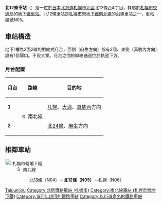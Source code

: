 {{NoteTA |G1=Railway |G2=Transport
|1=zh-cn:地铁; zh-hk:地鐵; zh-mo:地鐵; zh-sg:地铁; zh-tw:地下鐵;
|2=zh-hans:北12条站; zh-hk:北12條站; zh-tw:北12條車站;
}}
{{日本車站資訊
|公司色    = green
|文字色  = 
|站名    = 北12條站
|圖片    = Kita juni jo-station.JPG
|pxl    = 300px
|圖片說明= 2號出入口
|日文原名= 北12条
|平假名= きたじゅうにじょう
|羅馬拼音= Kita jūni jō
|前一站  = N04 [[北18條站|北18條]]
|前一站距離   = 0.8
|後一站距離   = 1.0
|後一站  = [[札幌站_(札幌市營地下鐵)|札幌]] N06
|電報略號= 
|車站編號  = {{車站編號c|green|N05}}
|所屬公司= [[File:ST_Logo.svg|20px]] [[札幌市交通局|札幌市交通局]]
|所屬路線= [[File:Subway_SapporoNamboku.svg|15px]] [[札幌市營地下鐵南北線|札幌市營地下鐵南北線]]
|距離  = 3.9
|起點站  = [[麻生站|麻生]]
|所在地  = [[札幌市|札幌市]][[北區_(札幌市)|北區]]北12條西4丁目
|座標    = {{coord|43|4|29.4|N|141|20|54.4|E|region:JP}}
|車站構造  = [[地底車站|地底車站]]
|月台配置  = 2面2線
|啟用年月日= 1971年（昭和46年）12月16日 
|廢站年月日= 
|乘客人數= 4,774
|統計年度= 2015年度
|轉車    =
|備註    = 
}}
'''北12條車站'''（{{jpn|j=北12条駅|hg=きたじゅうにじょうえき|rm=Kita-jūni-jō eki|f=y}}）是一位於[[日本|日本]][[北海道|北海道]][[札幌市|札幌市]][[北區_(札幌市)|北區]]北12條西4丁目，隸屬於[[札幌市交通局|札幌市交通局]]的[[鐵路車站|地下鐵車站]]。北12條車站是[[南北線_(札幌市營地下鐵)|札幌市營地下鐵南北線]]的沿線車站之一，車站編號N05。

== 車站構造 ==
地下1樓為2面2線的對向式月台，西側（麻生方向）設有2個、東側（真駒內方向）設有1個閘口。不設大堂。月台之間的聯絡通道位於軌道下方。
=== 月台配置 ===
{| class=wikitable
|-
!月台!!路線!!目的地
|-
|'''1'''
|rowspan=2|[[File:Subway_SapporoNamboku.svg|15px]] 南北線
|[[札幌站_(札幌市營地下鐵)|札幌]]、[[大通站_(北海道)|大通]]、[[真駒內站|真駒內]]方向
|-
|'''2'''
|[[北24條站|北24條]]、[[麻生站|麻生]]方向
|}

== 相鄰車站 ==
; [[File:ST_Logo.svg|20px]] 札幌市營地下鐵
: [[File:Subway_SapporoNamboku.svg|15px]] 南北線
:: [[北18條站|北18條]]（N04）－'''北12條（N05）'''－[[札幌站_(札幌市營地下鐵)|札幌]]（N06）

{{南北線 (札幌市營地下鐵)}}
{{japan-rail-stub}}
{{鐵路車站小作品}}

{{DEFAULTSORT:Kita-Junijo}}
[[Category:日本鐵路車站_Ki|Tajuunijou]]
[[Category:北區鐵路車站_(札幌市)|Category:北區鐵路車站 (札幌市)]]
[[Category:南北線車站_(札幌市營地下鐵)|Category:南北線車站 (札幌市營地下鐵)]]
[[Category:1971年啟用的鐵路車站|Category:1971年啟用的鐵路車站]]
[[Category:以街道命名的鐵路車站|Category:以街道命名的鐵路車站]]